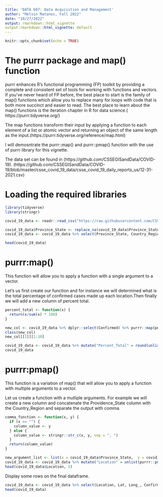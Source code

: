 ```yaml
---
title: 'DATA 607: Data Acquisition and Management'
author: "Melvin Matanos, Fall 2022"
date: "10/27/2022"
output: rmarkdown::html_vignette
output:rmarkdown::html_vignette: default
---
```


```r
knitr::opts_chunk$set(echo = TRUE)
```

# The purrr package and map() function

purrr enhances R’s functional programming (FP) toolkit by providing a complete and consistent set of tools for working with functions and vectors. If you’ve never heard of FP before, the best place to start is the family of map() functions which allow you to replace many for loops with code that is both more succinct and easier to read. The best place to learn about the map() functions is the iteration chapter in R for data science.( https://purrr.tidyverse.org/)

The map functions transform their input by applying a function to each element of a list or atomic vector and returning an object of the same length as the input.(https://purrr.tidyverse.org/reference/map.html)

I will demosntrate the purrr::map() and purrr::pmap() function with the use of purrr library for this vignette.

The data set can be found in (https://github.com/CSSEGISandData/COVID-19).
(https://github.com/CSSEGISandData/COVID-19/blob/master/csse_covid_19_data/csse_covid_19_daily_reports_us/12-31-2021.csv) 

# Loading the required libraries

```r
library(tidyverse)
library(stringr)
```


```r
covid_19_data <- readr::read_csv("https://raw.githubusercontent.com/CSSEGISandData/COVID-19/master/csse_covid_19_data/csse_covid_19_daily_reports_us/12-31-2021.csv")
```


```r
covid_19_data$Province_State <- replace_na(covid_19_data$Province_State, "")
covid_19_data <- covid_19_data %>% select(Province_State, Country_Region, Lat, Long_, Confirmed, Deaths) %>% arrange(desc(Confirmed)) 

head(covid_19_data)
```

# purrr:map()

This function will allow you to apply a function with a single argument to a vector.

 Let's us first create our function and for instance we will determined what is the total percentage of confirmed cases made up each location.Then finally we will add a new column of percent total.

```r
percent_total <- function(x) {
  return(x/sum(x) * 100)
}
```

 
```r
new_col <- covid_19_data %>% dplyr::select(Confirmed) %>% purrr::map(percent_total)
class(new_col)
new_col[[1]][1:10]
```

```r
covid_19_data <- covid_19_data %>% mutate("Percent_Total" = round(unlist(new_col),2))
covid_19_data
```

# purrr:pmap()

This function is a variation of map() that will allow you to apply a function with multiple arguments to a vector.

Let us create a function with a mutliple arguments. For example we will create a new column and concatenate the Providence_State column with the Country_Region and separate the output with comma.

```r
comma_function <- function(x, y) {
  if (x == "") {
    column_value <- y
  } else {
    column_value <- stringr::str_c(x, y, sep = ", ")
  }
  return(column_value)
}

``` 


```r
new_argument_list <- list(x = covid_19_data$Province_State,  y = covid_19_data$Country_Region )
covid_19_data <- covid_19_data %>% mutate("Location" = unlist(purrr::pmap(new_argument_list, comma_function)))
head(covid_19_data$Location, 5)
```


Display some rows on the final dataframe.

```r
covid_19_data <- covid_19_data %>% select(Location, Lat, Long_, Confirmed, Percent_Total, Deaths)
head(covid_19_data)
```









